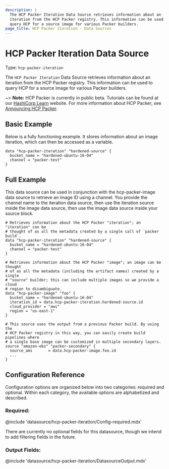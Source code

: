 ```yaml
---
description: |
  The HCP Packer Iteration Data Source retrieves information about an
  iteration from the HCP Packer registry. This information can be used to
  query HCP for a source image for various Packer builders.
page_title: HCP Packer Iteration - Data Sources
---
```


# HCP Packer Iteration Data Source

Type: `hcp-packer-iteration`

The `HCP Packer Iteration` Data Source retrieves information about an
iteration from the HCP Packer registry. This information can be used to query
HCP for a source image for various Packer builders.

~> **Note:** HCP Packer is currently in public beta. Tutorials can be found at our [HashiCorp Learn](https://learn.hashicorp.com/packer) website.
For more information about HCP Packer, see [Announcing HCP Packer](https://www.hashicorp.com/blog/announcing-hcp-packer).

## Basic Example

Below is a fully functioning example. It stores information about an image
iteration, which can then be accessed as a variable.

```hcl
data "hcp-packer-iteration" "hardened-source" {
  bucket_name = "hardened-ubuntu-16-04"
  channel = "packer-test"
}
```

## Full Example

This data source can be used in conjunction with the hcp-packer-image
data source to retrieve an image ID using a channel. You provide the channel
name to the iteration data source, then use the iteration source inside the
image data source, then use the image data source inside your source block.


```hcl
# Retrieves information about the HCP Packer "iteration"; an "iteration" can be
# thought of as all the metadata created by a single call of `packer build`.
data "hcp-packer-iteration" "hardened-source" {
  bucket_name = "hardened-ubuntu-16-04"
  channel = "packer-test"
}

# Retrieves information about the HCP Packer "image"; an image can be thought
# of as all the metadata (including the artifact names) created by a single
# "source" builder; this can include multiple images so we provide a cloud
# region to disambiguate.
data "hcp-packer-image" "foo" {
  bucket_name = "hardened-ubuntu-16-04"
  iteration_id = data.hcp-packer-iteration.hardened-source.id
  cloud_provider = "aws"
  region = "us-east-1"
}

# This source uses the output from a previous Packer build. By using the
# HCP Packer registry in this way, you can easily create build pipelines where
# a single base image can be customized in multiple secondary layers.
source "amazon-ebs" "packer-secondary" {
  source_ami       = data.hcp-packer-image.foo.id
  ...
}
```

## Configuration Reference

Configuration options are organized below into two categories: required and
optional. Within each category, the available options are alphabetized and
described.

### Required:

@include 'datasource/hcp-packer-iteration/Config-required.mdx'

There are currently no optional fields for this datasource, though we intend
to add filtering fields in the future.

### Output Fields:

@include 'datasource/hcp-packer-iteration/DatasourceOutput.mdx'
